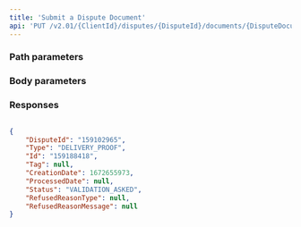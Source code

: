 ```yaml
---
title: 'Submit a Dispute Document'  
api: 'PUT /v2.01/{ClientId}/disputes/{DisputeId}/documents/{DisputeDocumentId}'  
---
```





### Path parameters  

<DisputeId />  

<DisputeDocumentId />  

### Body parameters  

<Status />  

### Responses  

<AccordionGroup><Accordion title="200">  

<DisputeIdResponse />  

<Type4Response />  

<IdResponse />  

<Tag2Response />  

<CreationDateResponse />  

<ProcessedDateResponse />  

<Status6Response />  

<RefusedReasonTypeResponse />  

<RefusedReasonMessageResponse /></Accordion></AccordionGroup>  

<ResponseExample>  

```json 200  

{
    "DisputeId": "159102965",
    "Type": "DELIVERY_PROOF",
    "Id": "159188418",
    "Tag": null,
    "CreationDate": 1672655973,
    "ProcessedDate": null,
    "Status": "VALIDATION_ASKED",
    "RefusedReasonType": null,
    "RefusedReasonMessage": null
}  
 ```  

</ResponseExample>  

<RequestExample>  
  <RestSubmitDisputeDocument />
  <PhpSubmitDisputeDocument />
  <NodeSubmitDisputeDocument />
  <RubySubmitDisputeDocument />
  <JavaSubmitDisputeDocument />
  <SubmitDisputeDocumentPython />
</RequestExample>